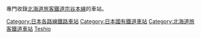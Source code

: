 專門收錄[[北海道旅客鐵道|北海道旅客鐵道]][[宗谷本線|宗谷本線]]的車站。
{{宗谷本線}}

[[Category:日本各路線鐵路車站|Category:日本各路線鐵路車站]]
[[Category:日本國有鐵道車站|Category:日本國有鐵道車站]]
[[Category:北海道旅客鐵道車站|Category:北海道旅客鐵道車站]]
[[Category:北海道官設鐵道車站|Teshio]]
{{DEFAULTSORT:Soya}}